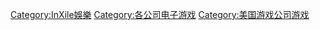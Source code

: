 {{DEFAULTSORT:Inxile Entertainment}}
[[Category:InXile娛樂|Category:InXile娛樂]]
[[Category:各公司电子游戏|Category:各公司电子游戏]]
[[Category:美国游戏公司游戏|Category:美国游戏公司游戏]]